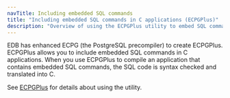 ```yaml
---
navTitle: Including embedded SQL commands
title: "Including embedded SQL commands in C applications (ECPGPlus)"
description: "Overview of using the ECPGPlus utility to embed SQL commands in C applications"
---
```


EDB has enhanced ECPG (the PostgreSQL precompiler) to create ECPGPlus. ECPGPlus allows you to include embedded SQL commands in C applications. When you use ECPGPlus to compile an application that contains embedded SQL commands, the SQL code is syntax checked and translated into C.

See [ECPGPlus](/epas/latest/application_programming/ecpgplug_guide/) for details about using the utility.
